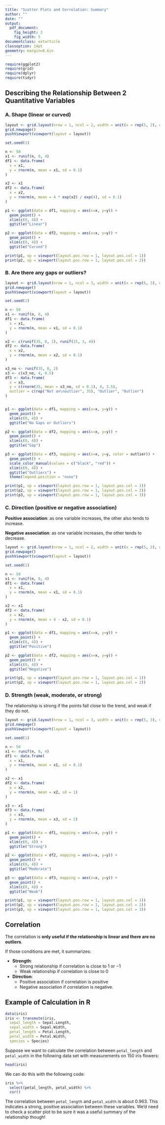 ```yaml
---
title: "Scatter Plots and Correlation: Summary"
author: ""
date: ""
output:
  pdf_document:
    fig_height: 3
    fig_width: 5
documentclass: extarticle
classoption: 14pt
geometry: margin=0.6in
---
```


<style>
  .col2 {
    columns: 2 200px;         /* number of columns and width in pixels*/
    -webkit-columns: 2 200px; /* chrome, safari */
    -moz-columns: 2 200px;    /* firefox */
  }
  .col3 {
    columns: 3 100px;
    -webkit-columns: 3 100px;
    -moz-columns: 3 100px;
  }
</style>

```r
require(ggplot2)
require(grid)
require(dplyr)
require(tidyr)
```

\vspace{-1.5cm}

## Describing the Relationship Between 2 Quantitative Variables

\vspace{-0.5cm}

### A. Shape (linear or curved)

```r
layout <- grid.layout(nrow = 1, ncol = 2, width = unit(x = rep(5, 2), units = "cm"))
grid.newpage()
pushViewport(viewport(layout = layout))

set.seed(1)

n <- 50
x1 <- runif(n, 0, 4)
df1 <- data.frame(
  x = x1,
  y = rnorm(n, mean = x1, sd = 0.1)
)

x2 <- x1
df2 <- data.frame(
  x = x2,
  y = rnorm(n, mean = 4 * exp(x2) / exp(4), sd = 0.1)
)

p1 <- ggplot(data = df1, mapping = aes(x=x, y=y)) +
  geom_point() +
  xlim(c(0, 4)) +
  ggtitle("Linear")

p2 <- ggplot(data = df2, mapping = aes(x=x, y=y)) +
  geom_point() +
  xlim(c(0, 4)) +
  ggtitle("Curved")

print(p1, vp = viewport(layout.pos.row = 1, layout.pos.col = 1))
print(p2, vp = viewport(layout.pos.row = 1, layout.pos.col = 2))
```

\vspace{-0.75cm}

### B. Are there any gaps or outliers?

```r
layout <- grid.layout(nrow = 1, ncol = 3, width = unit(x = rep(6, 3), units = "cm"))
grid.newpage()
pushViewport(viewport(layout = layout))

set.seed(1)

n <- 50
x1 <- runif(n, 0, 4)
df1 <- data.frame(
  x = x1,
  y = rnorm(n, mean = x1, sd = 0.1)
)

x2 <- c(runif(35, 0, 2), runif(15, 3, 4))
df2 <- data.frame(
  x = x2,
  y = rnorm(n, mean = x2, sd = 0.1)
)

x3_no <- runif(35, 0, 2)
x3 <- c(x3_no, 4, 0.5)
df3 <- data.frame(
  x = x3,
  y = c(rnorm(35, mean = x3_no, sd = 0.1), 4, 3.5),
  outlier = c(rep("Not an\noutlier", 35), "Outlier", "Outlier")
)


p1 <- ggplot(data = df1, mapping = aes(x=x, y=y)) +
  geom_point() +
  xlim(c(0, 4)) +
  ggtitle("No Gaps or Outliers")

p2 <- ggplot(data = df2, mapping = aes(x=x, y=y)) +
  geom_point() +
  xlim(c(0, 4)) +
  ggtitle("Gap")

p3 <- ggplot(data = df3, mapping = aes(x=x, y=y, color = outlier)) +
  geom_point() +
  scale_color_manual(values = c("black", "red")) +
  xlim(c(0, 4)) +
  ggtitle("Outliers") +
  theme(legend.position = "none")

print(p1, vp = viewport(layout.pos.row = 1, layout.pos.col = 1))
print(p2, vp = viewport(layout.pos.row = 1, layout.pos.col = 2))
print(p3, vp = viewport(layout.pos.row = 1, layout.pos.col = 3))
```

\vspace{-0.75cm}

### C. Direction (positive or negative association)

**Positive association**: as one variable increases, the other also tends to increase.

**Negative association**: as one variable increases, the other tends to decrease.

```r
layout <- grid.layout(nrow = 1, ncol = 2, width = unit(x = rep(5, 2), units = "cm"))
grid.newpage()
pushViewport(viewport(layout = layout))

set.seed(1)

n <- 50
x1 <- runif(n, 0, 4)
df1 <- data.frame(
  x = x1,
  y = rnorm(n, mean = x1, sd = 0.1)
)

x2 <- x1
df2 <- data.frame(
  x = x2,
  y = rnorm(n, mean = 4 - x2, sd = 0.1)
)

p1 <- ggplot(data = df1, mapping = aes(x=x, y=y)) +
  geom_point() +
  xlim(c(0, 4)) +
  ggtitle("Positive")

p2 <- ggplot(data = df2, mapping = aes(x=x, y=y)) +
  geom_point() +
  xlim(c(0, 4)) +
  ggtitle("Negative")

print(p1, vp = viewport(layout.pos.row = 1, layout.pos.col = 1))
print(p2, vp = viewport(layout.pos.row = 1, layout.pos.col = 2))
```

\vspace{-0.75cm}

### D. Strength (weak, moderate, or strong)

The relationship is strong if the points fall close to the trend, and weak if they do not.

```r
layout <- grid.layout(nrow = 1, ncol = 3, width = unit(x = rep(5, 3), units = "cm"))
grid.newpage()
pushViewport(viewport(layout = layout))

set.seed(1)

n <- 50
x1 <- runif(n, 0, 4)
df1 <- data.frame(
  x = x1,
  y = rnorm(n, mean = x1, sd = 0.1)
)

x2 <- x1
df2 <- data.frame(
  x = x2,
  y = rnorm(n, mean = x2, sd = 1)
)

x3 <- x1
df3 <- data.frame(
  x = x3,
  y = rnorm(n, mean = x3, sd = 2)
)

p1 <- ggplot(data = df1, mapping = aes(x=x, y=y)) +
  geom_point() +
  xlim(c(0, 4)) +
  ggtitle("Strong")

p2 <- ggplot(data = df2, mapping = aes(x=x, y=y)) +
  geom_point() +
  xlim(c(0, 4)) +
  ggtitle("Moderate")

p3 <- ggplot(data = df3, mapping = aes(x=x, y=y)) +
  geom_point() +
  xlim(c(0, 4)) +
  ggtitle("Weak")

print(p1, vp = viewport(layout.pos.row = 1, layout.pos.col = 1))
print(p2, vp = viewport(layout.pos.row = 1, layout.pos.col = 2))
print(p3, vp = viewport(layout.pos.row = 1, layout.pos.col = 3))
```


## Correlation

The correlation is **only useful if the relationship is linear and there are no outliers**.

If those conditions are met, it summarizes:

 * **Strength**:
    * Strong relationship if correlation is close to $1$ or $-1$
    * Weak relationship if correlation is close to $0$
 * **Direction**:
    * Positive association if correlation is positive
    * Negative association if correlation is negative.

## Example of Calculation in R

```r
data(iris)
iris <- transmute(iris,
  sepal_length = Sepal.Length,
  sepal_width = Sepal.Width,
  petal_length = Petal.Length,
  petal_width = Petal.Width,
  species = Species)
```

Suppose we want to calculate the correlation between `petal_length` and `petal_width` in the following data set with measurements on 150 iris flowers:

```r
head(iris)
```

We can do this with the following code:

```r
iris %>%
  select(petal_length, petal_width) %>%
  cor()
```

The correlation between `petal_length` and `petal_width` is about 0.963.  This indicates a strong, positive association between these variables.  We'd need to check a scatter plot to be sure it was a useful summary of the relationship though!
